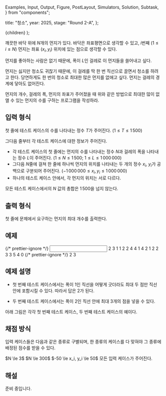   Examples,
  Input,
  Output,
  Figure,
  PostLayout,
  Simulators,
  Solution,
  Subtask,
} from "components";

  title: "청소",
  year: 2025,
  stage: "Round 2-A",
};

  <PostLayout meta={meta}>{children}</PostLayout>
);

깨끗한 바닥 위에 $N$개의 먼지가 있다. 바닥은 좌표평면으로 생각할 수 있고, $i$번째 $(1 \le i \le N)$ 먼지는 좌표 $(x_i , y_i)$ 위치에 있는 점으로 생각할 수 있다. 

먼지를 좋아하는 사람은 없기 때문에, 폭이 $L$인 걸레로 이 먼지들을 쓸어내고 싶다.

먼지는 싫지만 청소도 귀찮기 때문에, 이 걸레를 딱 한 번 직선으로 끌면서 청소를 하려고 한다. 
당연하게도 한 번의 청소로 최대한 많은 먼지를 없애고 싶다. 먼지는 걸레의 경계에 닿아도 없어진다.

먼지의 개수, 걸레의 폭, 먼지의 좌표가 주어졌을 때 위와 같은 방법으로 최대한 많이 없앨 수 있는 먼지의 수를 구하는 프로그램을 작성하라.

## 입력 형식 

첫 줄에 테스트 케이스의 수를 나타내는 정수 $T$가 주어진다.
($1 \le T \le 1\,500$)

그다음 줄부터 각 테스트 케이스에 대한 정보가 주어진다.

* 각 테스트 케이스의 첫 줄에는 먼지의 수를 나타내는 정수 $N$과 걸레의 폭을 나타내는 정수 $L$이 주어진다.
($1 \le N \le 1\,500;$ $1 \le L \le 1\,000\,000$)
* 그다음 $N$줄에 걸쳐 한 줄에 하나씩 먼지의 위치를 나타내는 두 개의 정수 $x_i$, $y_i$가 공백으로 구분되어 주어진다.
($-1\,000\,000 \le x_i, y_i \le 1\,000\,000$)
* 하나의 테스트 케이스 안에서, 각 먼지의 위치는 서로 다르다.

모든 테스트 케이스에서의 $N$ 값의 총합은 $1\,500$을 넘지 않는다.

## 출력 형식 
첫 줄에 문제에서 요구하는 먼지의 최대 개수를 출력한다.

## 예제

<Examples>
  {/* prettier-ignore */}
  <Input>
2
3 1
1 2
2 4
4 1
4 2
1 2
2 3
3 5
4 0
  </Input>
  {/* prettier-ignore */}
  <Output>
2
3
  </Output>
</Examples>

## 예제 설명

- 첫 번째 테스트 케이스에서는 폭이 $1$인 직선을 어떻게 긋더라도 최대 두 점만 직선 안에 포함시킬 수 있다. 따라서 답은 $2$가 된다.

- 두 번째 테스트 케이스에서는 폭이 $2$인 직선 안에 최대 $3$개의 점을 넣을 수 있다.

아래 그림은 각각 첫 번째 테스트 케이스, 두 번째 테스트 케이스의 예이다.  

<div style={{ display: "flex" }}>
  <Figure
    src="/2025/r2a-04-b8edd74b-5c69-4c8c-af78-0fe6d9c0c370.png"
    width={640}
  />
</div>

## 채점 방식

입력 케이스들은 다음과 같은 종류로 구별되며, 한 종류의 케이스를 다 맞혀야 그 종류에 배정된 점수를 받을 수 있다.

<Subtask index={1} score={17}>
  $N \le 3$ 
</Subtask>
<Subtask index={2} score={28}>
  $N \le 300$
</Subtask>
<Subtask index={3} score={25}>
  $-50 \le x_i, y_i \le 50$
</Subtask>
<Subtask index={4} score={30}>
  모든 입력 케이스가 주어진다.
</Subtask>

## 해설

<Solution>
준비 중입니다.
</Solution>
